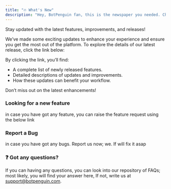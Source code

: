 ```yaml
---
title: "🔥 What's New"
description: "Hey, BotPenguin fan, this is the newspaper you needed. Check out the newest powers BotPenguin has developed."
---
```


Stay updated with the latest features, improvements, and releases\!

We’ve made some exciting updates to enhance your experience and ensure you get the most out of the platform. To explore the details of our latest release, click the link below:

By clicking the link, you’ll find:

- A complete list of newly released features.
- Detailed descriptions of updates and improvements.
- How these updates can benefit your workflow.

Don’t miss out on the latest enhancements\!

### **Looking for a new feature**

in case you have got any feature, you can raise the feature request using the below link

### **Report a Bug**

in case you have got any bugs.  Report us now; we. If will fix it asap

### **❓ Got any questions?**

If you can having any questions, you can look into our repository of FAQs; most likely, you will find your answer here, If not, write us at [support@botpenguin.com](mailto:support@botpenguin.com).